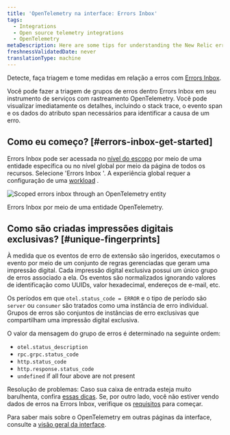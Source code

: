 ```yaml
---
title: 'OpenTelemetry na interface: Errors Inbox'
tags:
  - Integrations
  - Open source telemetry integrations
  - OpenTelemetry
metaDescription: Here are some tips for understanding the New Relic errors inbox for OpenTelemetry.
freshnessValidatedDate: never
translationType: machine
---
```



Detecte, faça triagem e tome medidas em relação a erros com [Errors Inbox](/docs/errors-inbox/errors-inbox/).

Você pode fazer a triagem de grupos de erros dentro Errors Inbox em seu instrumento de serviços com rastreamento OpenTelemetry. Você pode visualizar imediatamente os detalhes, incluindo o stack trace, o evento span e os dados do atributo span necessários para identificar a causa de um erro.

## Como eu começo? [#errors-inbox-get-started]

Errors Inbox pode ser acessada no [nível do escopo](/docs/errors-inbox/errors-inbox/#scoped) por meio de uma entidade específica ou no nível global por meio da página de todos os recursos. Selecione 'Errors Inbox '. A experiência global requer a configuração de uma [workload](/docs/new-relic-solutions/new-relic-one/workloads/use-workloads/) .

<img
  title="Scoped errors inbox through an OpenTelemetry entity"
  alt="Scoped errors inbox through an OpenTelemetry entity"
  src={opentelemetryErrorGroupOccurences}
/>

<figcaption>
  Errors Inbox por meio de uma entidade OpenTelemetry.
</figcaption>

## Como são criadas impressões digitais exclusivas? [#unique-fingerprints]

À medida que os eventos de erro de extensão são ingeridos, executamos o evento por meio de um conjunto de regras gerenciadas que geram uma impressão digital. Cada impressão digital exclusiva possui um único grupo de erros associado a ela. Os eventos são normalizados ignorando valores de identificação como UUIDs, valor hexadecimal, endereços de e-mail, etc.

Os períodos em que `otel.status_code = ERROR` e o tipo de período são `server` ou `consumer` são tratados como uma instância de erro individual. Grupos de erros são conjuntos de instâncias de erro exclusivas que compartilham uma impressão digital exclusiva.

O valor da mensagem do grupo de erros é determinado na seguinte ordem:

* `otel.status_description`
* `rpc.grpc.status_code`
* `http.status_code`
* `http.response.status_code`
* `undefined` if all four above are not present

Resolução de problemas: Caso sua caixa de entrada esteja muito barulhenta, confira [essas dicas](/docs/errors-inbox/errors-inbox/#similar-events). Se, por outro lado, você não estiver vendo dados de erros na Errors Inbox, verifique os [requisitos](/docs/errors-inbox/errors-inbox#requirements) para começar.

Para saber mais sobre o OpenTelemetry em outras páginas da interface, consulte a [visão geral da interface](/docs/more-integrations/open-source-telemetry-integrations/opentelemetry/view-your-data/opentelemetry-view-your-data).